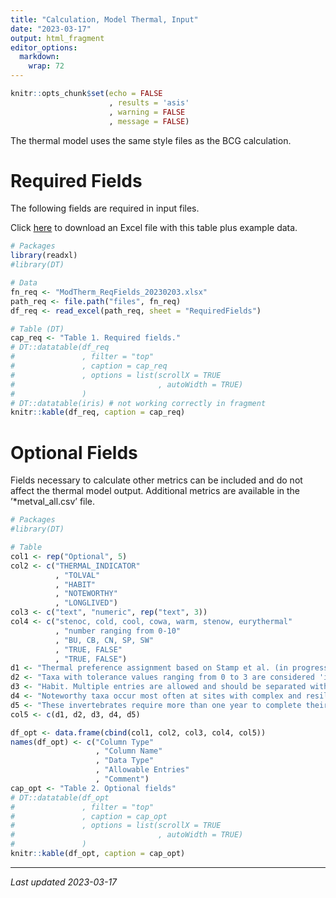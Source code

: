 ```yaml
---
title: "Calculation, Model Thermal, Input"
date: "2023-03-17"
output: html_fragment
editor_options: 
  markdown: 
    wrap: 72
---
```


```r
knitr::opts_chunk$set(echo = FALSE
                      , results = 'asis'
                      , warning = FALSE
                      , message = FALSE)
```

The thermal model uses the same style files as the BCG calculation.

# Required Fields
The following fields are required in input files. 

Click [here](links\BCGcalc_ReqFields_20230203.xlsx) to download an Excel file 
with this table plus example data.

```r
# Packages
library(readxl)
#library(DT)

# Data
fn_req <- "ModTherm_ReqFields_20230203.xlsx"
path_req <- file.path("files", fn_req)
df_req <- read_excel(path_req, sheet = "RequiredFields")

# Table (DT)
cap_req <- "Table 1. Required fields."
# DT::datatable(df_req
#               , filter = "top"
#               , caption = cap_req
#               , options = list(scrollX = TRUE
#                                , autoWidth = TRUE)
#               )
# DT::datatable(iris) # not working correctly in fragment
knitr::kable(df_req, caption = cap_req)
```

# Optional Fields
Fields necessary to calculate other metrics can be included and do not affect
the thermal model output.  Additional metrics are available in the '*metval_all.csv'
file.

```r
# Packages
#library(DT)

# Table
col1 <- rep("Optional", 5)
col2 <- c("THERMAL_INDICATOR"
          , "TOLVAL"
          , "HABIT"
          , "NOTEWORTHY"
          , "LONGLIVED") 
col3 <- c("text", "numeric", rep("text", 3))
col4 <- c("stenoc, cold, cool, cowa, warm, stenow, eurythermal"
          , "number ranging from 0-10"
          , "BU, CB, CN, SP, SW"
          , "TRUE, FALSE"
          , "TRUE, FALSE")
d1 <- "Thermal preference assignment based on Stamp et al. (in progress): stenoc=cold stenotherm; cold, cool, cowa = cool/warm, warm, stenow = warm stenotherm, eurythermal."
d2 <- "Taxa with tolerance values ranging from 0 to 3 are considered 'intolerant' to anthropogenic disturbance and are included in the 'intolerant' metric calculations. Those with values ranging from 7 to 10 are included in the 'tolerant' metrics."
d3 <- "Habit. Multiple entries are allowed and should be separated with a comma. Entries: burrowers (BU), climbers (CB), clingers (CN), sprawlers (SP), swimmers (SW)."
d4 <- "Noteworthy taxa occur most often at sites with complex and resilient habitat structure that supports high overall freshwater biodiversity. Most of these taxa are rarely or occasionally encountered in benthic macroinvertebrate biomonitoring samples."
d5 <- "These invertebrates require more than one year to complete their life cycles; thus, they are exposed to all the human activities that influence the stream throughout one or more years. If the stream is dry part of the year or subject to flooding, these animals may disappear. Loss of long-lived taxa may also indicate an on-going problem that repeatedly interrupts their life cycles"
col5 <- c(d1, d2, d3, d4, d5)

df_opt <- data.frame(cbind(col1, col2, col3, col4, col5))
names(df_opt) <- c("Column Type"
                   , "Column Name"
                   , "Data Type"
                   , "Allowable Entries"
                   , "Comment")
cap_opt <- "Table 2. Optional fields"
# DT::datatable(df_opt
#               , filter = "top"
#               , caption = cap_opt
#               , options = list(scrollX = TRUE
#                                , autoWidth = TRUE)
#               )
knitr::kable(df_opt, caption = cap_opt)
```
---

*Last updated 2023-03-17*
